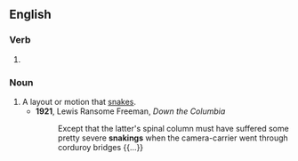==English==

===Verb===
{{head|en|present participle}}

# {{present participle of|snake|lang=en|nocat=1}}

===Noun===
{{en-noun}}

# A layout or motion that [[snake]]s.
#* '''1921''', Lewis Ransome Freeman, ''Down the Columbia''
#*: Except that the latter's spinal column must have suffered some pretty severe '''snakings''' when the camera-carrier went through corduroy bridges {{...}}
